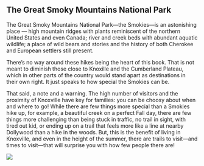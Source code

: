 ## The Great Smoky Mountains National Park

The Great Smoky Mountains National Park---the Smokies---is an astonishing place --- high mountain ridges with plants reminiscent of the northern United States and even Canada; river and creek beds with abundant aquatic wildlife; a place of wild bears and stories and the history of both Cherokee and European settlers still present.

There's no way around these hikes being the heart of this book.
That is not meant to diminish those close to Knoxille and the Cumberland Plateau, which in other parts of the country would stand apart as destinations in their own right.
It just speaks to how special the Smokies can be.

That said, a note and a warning.
The high number of visitors and the proximity of Knoxville have key for families: you can be choosy about when and where to go!
While there are few things more special than a Smokies hike up, for example, a beautiful creek on a perfect Fall day, there are few things more challenging than being stuck in traffic, no trail in sight, with tired out kid, or ending up on a trail that feels more like a line at nearby Dollywood than a hike in the woods.
But, this is the benefit of living in Knoxville, and even in the height of the summer, there are trails to visit---and times to visit---that will surprise you with how few people there are!

![](maps/smokies-region.jpg)

